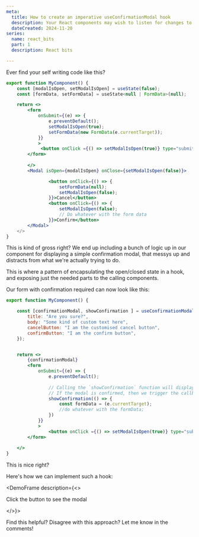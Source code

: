```yaml
---
meta:
  title: How to create an imperative useConfirmationModal hook
  description: Your React components may wish to listen for changes to made to cookies, whether they were made by other React code, or HTTP requests or non-React JavaScript. The CookieStore API can help.
  dateCreated: 2024-11-20
series: 
  name: react_bits
  part: 1
  description: React bits

---
```




Ever find your self writing code like this? 

```jsx
export function MyComponent() {
    const [modalIsOpen, setModalIsOpen] = useState(false); 
    const [formData, setFormData] = useState<null | FormData>(null);

    return <>
        <form 
            onSubmit={(e) => {
                e.preventDefault(); 
                setModalIsOpen(true); 
                setFormData(new FormData(e.currentTarget));
            }}
            >
             <button onClick ={() => setModalIsOpen(true)} type="submit">Submit</form> 
        </form>
        
        </>
        <Modal isOpen={modalIsOpen} onClose={setModalIsOpen(false)}>

                <button onClick={() => {
                    setFormData(null); 
                    setModalIsOpen(false);
                }}>Cancel</button>
                <button onClick={() => {
                    setModalIsOpen(false);
                    // Do whatever with the form data
                }}>Confirm</button>
        </Modal>
    </>
}
```

This is kind of gross right? We end up including a bunch of logic up in our component for displaying a simple confirmation modal, that messys up and distracts from what we're actually trying to do. 

This is where a pattern of encapsulating the open/closed state in a hook, and exposing just the needed parts to the calling components. 

Our form with confirmation required can now look like this: 

```jsx
export function MyComponent() {

    const [confirmationModal, showConfirmation ] = useConfirmationModal({
        title: "Are you sure?", 
        body: "Some kind of custom text here", 
        cancelButton: "I am the customised cancel button", 
        confirmButton: "I am the confirm button",
    });


    return <>
        {confirmationModal}
        <form 
            onSubmit={(e) => {
                e.preventDefault(); 
                
                // Calling the `showConfirmation` function will display the modal. 
                // If the modal is confirmed, then we trigger the callback passed in.
                showConfirmation(() => {
                    const formData = (e.currentTarget); 
                    //do whatever with the formData; 
                })
            }}
            >
                <button onClick ={() => setModalIsOpen(true)} type="submit">Submit</form> 
        </form>
        
    </>
}
```

This is nice right? 

Here's how we can implement such a hook: 

<GithubPermalinkRsc permalink="https://github.com/dwjohnston/blacksheepcode/blob/0f6abb3ffdb642759702ecbd5ad3823bb935ca88/src/demos/imperative_confirmation_modal/hooks/useConfirmationModal.tsx#L1-L65"/>

<DemoFrame description={<>
    <p>Click the button to see the modal</p>
</>}>
      <MyForm/>
</DemoFrame>

Find this helpful? Disagree with this approach? Let me know in the comments!
